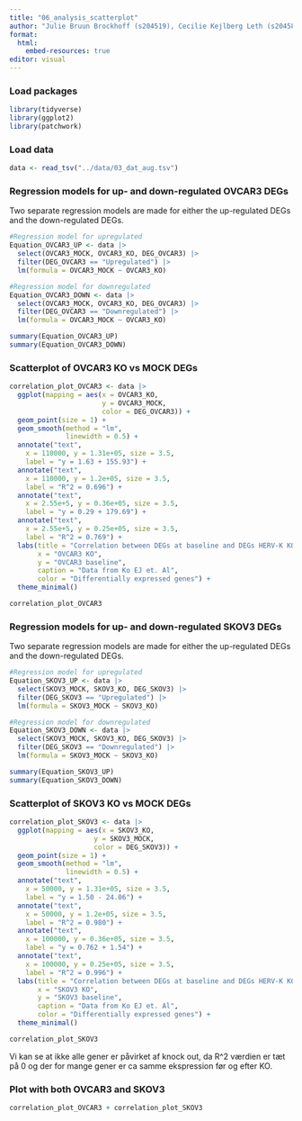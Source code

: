 ```yaml
---
title: "06_analysis_scatterplot"
author: "Julie Bruun Brockhoff (s204519), Cecilie Kejlberg Leth (s204584), Amalie Drud Nielsen (s204560), Chrysillis Hellemann Polhaus (s153664), Lise Lotte Eriksen (s154123)"
format: 
  html:
    embed-resources: true
editor: visual
---
```


### Load packages

```r
library(tidyverse)
library(ggplot2)
library(patchwork)
```

### Load data

```r
data <- read_tsv("../data/03_dat_aug.tsv")
```

### Regression models for up- and down-regulated OVCAR3 DEGs

Two separate regression models are made for either the up-regulated DEGs and the down-regulated DEGs.

```r
#Regression model for upregulated
Equation_OVCAR3_UP <- data |>
  select(OVCAR3_MOCK, OVCAR3_KO, DEG_OVCAR3) |>
  filter(DEG_OVCAR3 == "Upregulated") |>
  lm(formula = OVCAR3_MOCK ~ OVCAR3_KO)

#Regression model for downregulated
Equation_OVCAR3_DOWN <- data |>
  select(OVCAR3_MOCK, OVCAR3_KO, DEG_OVCAR3) |>
  filter(DEG_OVCAR3 == "Downregulated") |>
  lm(formula = OVCAR3_MOCK ~ OVCAR3_KO)

summary(Equation_OVCAR3_UP)
summary(Equation_OVCAR3_DOWN)
```

### Scatterplot of OVCAR3 KO vs MOCK DEGs

```r
correlation_plot_OVCAR3 <- data |>  
  ggplot(mapping = aes(x = OVCAR3_KO,
                       y = OVCAR3_MOCK,
                       color = DEG_OVCAR3)) +
  geom_point(size = 1) +
  geom_smooth(method = "lm",
              linewidth = 0.5) +
  annotate("text",
    x = 110000, y = 1.31e+05, size = 3.5,
    label = "y = 1.63 + 155.93") +
  annotate("text",
    x = 110000, y = 1.2e+05, size = 3.5,
    label = "R^2 = 0.696") +
  annotate("text",
    x = 2.55e+5, y = 0.36e+05, size = 3.5,
    label = "y = 0.29 + 179.69") + 
  annotate("text",
    x = 2.55e+5, y = 0.25e+05, size = 3.5,
    label = "R^2 = 0.769") +
  labs(title = "Correlation between DEGs at baseline and DEGs HERV-K KO in OVCAR3",
       x = "OVCAR3 KO", 
       y = "OVCAR3 baseline", 
       caption = "Data from Ko EJ et. Al",
       color = "Differentially expressed genes") +
  theme_minimal() 

correlation_plot_OVCAR3

```

### Regression models for up- and down-regulated SKOV3 DEGs

Two separate regression models are made for either the up-regulated DEGs and the down-regulated DEGs.

```r
#Regression model for upregulated
Equation_SKOV3_UP <- data |>
  select(SKOV3_MOCK, SKOV3_KO, DEG_SKOV3) |>
  filter(DEG_SKOV3 == "Upregulated") |>
  lm(formula = SKOV3_MOCK ~ SKOV3_KO)

#Regression model for downregulated
Equation_SKOV3_DOWN <- data |>
  select(SKOV3_MOCK, SKOV3_KO, DEG_SKOV3) |>
  filter(DEG_SKOV3 == "Downregulated") |>
  lm(formula = SKOV3_MOCK ~ SKOV3_KO)

summary(Equation_SKOV3_UP)
summary(Equation_SKOV3_DOWN)
```

### Scatterplot of SKOV3 KO vs MOCK DEGs

```r
correlation_plot_SKOV3 <- data |> 
  ggplot(mapping = aes(x = SKOV3_KO,
                     y = SKOV3_MOCK,
                     color = DEG_SKOV3)) +
  geom_point(size = 1) +
  geom_smooth(method = "lm",
              linewidth = 0.5) +
  annotate("text",
    x = 50000, y = 1.31e+05, size = 3.5,
    label = "y = 1.50 - 24.06") +
  annotate("text",
    x = 50000, y = 1.2e+05, size = 3.5,
    label = "R^2 = 0.980") +
  annotate("text",
    x = 100000, y = 0.36e+05, size = 3.5,
    label = "y = 0.762 + 1.54") + 
  annotate("text",
    x = 100000, y = 0.25e+05, size = 3.5,
    label = "R^2 = 0.996") +
  labs(title = "Correlation between DEGs at baseline and DEGs HERV-K KO in SKOV3",
       x = "SKOV3 KO", 
       y = "SKOV3 baseline", 
       caption = "Data from Ko EJ et. Al",
       color = "Differentially expressed genes") +
  theme_minimal() 

correlation_plot_SKOV3

```

Vi kan se at ikke alle gener er påvirket af knock out, da R\^2 værdien er tæt på 0 og der for mange gener er ca samme ekspression før og efter KO.

### Plot with both OVCAR3 and SKOV3

```r
correlation_plot_OVCAR3 + correlation_plot_SKOV3  
```
